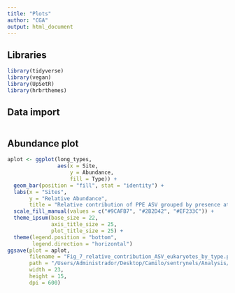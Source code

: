 ```yaml
---
title: "Plots"
author: "CGA"
output: html_document
---
```


## Libraries

```r
library(tidyverse)
library(vegan)
library(UpSetR)
library(hrbrthemes)
```

## Data import

```r

```


## Abundance plot

```r
aplot <- ggplot(long_types, 
                aes(x = Site, 
                    y = Abundance, 
                    fill = Type)) + 
  geom_bar(position = "fill", stat = "identity") + 
  labs(x = "Sites", 
       y = "Relative Abundance", 
       title = "Relative contribution of PPE ASV grouped by presence at sites") + 
  scale_fill_manual(values = c("#9CAFB7", "#2B2D42", "#EF233C")) + 
  theme_ipsum(base_size = 22, 
              axis_title_size = 25, 
              plot_title_size = 25) + 
  theme(legend.position = "bottom", 
        legend.direction = "horizontal")
ggsave(plot = aplot, 
       filename = "Fig_7_relative_contribution_ASV_eukaryotes_by_type.png", 
       path = "/Users/Administrador/Desktop/Camilo/sentrynels/Analysis/PPEs/", 
       width = 23, 
       height = 15, 
       dpi = 600)
```

